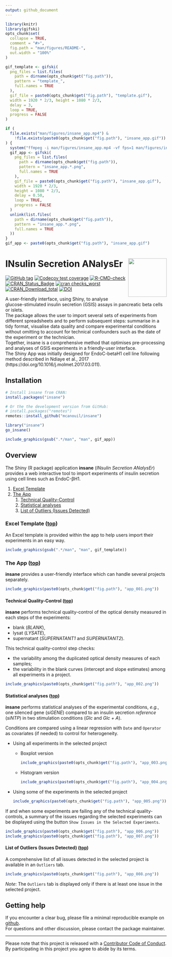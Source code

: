 ```yaml
---
output: github_document
---
```


<!-- README.md is generated from README.Rmd. Please edit that file -->

```r
library(knitr)
library(gifski)
opts_chunk$set(
  collapse = TRUE,
  comment = "#>",
  fig.path = "man/figures/README-",
  out.width = "100%"
)

gif_template <- gifski(
  png_files = list.files(
    path = dirname(opts_chunk$get("fig.path")), 
    pattern = "template_", 
    full.names = TRUE
  ), 
  gif_file = paste0(opts_chunk$get("fig.path"), "template.gif"), 
  width = 1920 * 2/3, height = 1080 * 2/3,
  delay = 3, 
  loop = TRUE, 
  progress = FALSE
)

if (
  file.exists("man/figures/insane_app.mp4") & 
    !file.exists(paste0(opts_chunk$get("fig.path"), "insane_app.gif"))
) {
  system("ffmpeg -i man/figures/insane_app.mp4 -vf fps=1 man/figures/insane_app%04d.png")
  gif_app <- gifski(
    png_files = list.files(
      path = dirname(opts_chunk$get("fig.path")), 
      pattern = "insane_app.*.png", 
      full.names = TRUE
    ), 
    gif_file = paste0(opts_chunk$get("fig.path"), "insane_app.gif"),
    width = 1920 * 2/3,
    height = 1080 * 2/3,
    delay = 0.50,
    loop = TRUE,
    progress = FALSE
  )
  unlink(list.files(
    path = dirname(opts_chunk$get("fig.path")), 
    pattern = "insane_app.*.png", 
    full.names = TRUE
  ))
}
gif_app <- paste0(opts_chunk$get("fig.path"), "insane_app.gif")
```

# INsulin Secretion ANalysEr <img src="man/figures/insane.png" align="right" width="120" />

<!-- badges: start -->
[![GitHub
tag](https://img.shields.io/github/tag/mcanouil/insane.svg?label=latest%20tag&include_prereleases)](https://github.com/mcanouil/insane)
[![Codecov test
coverage](https://codecov.io/gh/mcanouil/insane/branch/main/graph/badge.svg)](https://app.codecov.io/gh/mcanouil/insane/tree/main/)
[![R-CMD-check](https://github.com/mcanouil/insane/workflows/R-CMD-check/badge.svg)](https://github.com/mcanouil/insane/actions)
[![CRAN\_Status\_Badge](https://www.r-pkg.org/badges/version-ago/insane)](https://cran.r-project.org/package=insane)
[![cran
checks\_worst](https://badges.cranchecks.info/worst/insane.svg)](https://cran.r-project.org/web/checks/check_results_insane.html)
[![CRAN\_Download\_total](https://cranlogs.r-pkg.org/badges/insane)](https://cran.r-project.org/package=insane)
[![DOI](https://zenodo.org/badge/170500704.svg)](https://zenodo.org/badge/latestdoi/170500704)
<!-- badges: end -->

A user-friendly interface, using Shiny, to analyse glucose-stimulated insulin secretion (GSIS) assays in pancreatic beta cells or islets.  
The package allows the user to import several sets of experiments from different spreadsheets and to perform subsequent steps: summarise in a tidy format, visualise data quality and compare experimental conditions without omitting to account for technical confounders such as the date of the experiment or the technician.  
Together, insane is a comprehensive method that optimises pre-processing and analyses of GSIS experiments in a friendly-user interface.  
The Shiny App was initially designed for EndoC-betaH1 cell line following method described in Ndiaye et al., 2017 (https://doi.org/10.1016/j.molmet.2017.03.011).

## Installation

```r
# Install insane from CRAN:
install.packages("insane")

# Or the the development version from GitHub:
# install.packages("remotes")
remotes::install_github("mcanouil/insane")
```

```r
library("insane")
go_insane()
```
```r
include_graphics(gsub(".*/man", "man", gif_app))
```


## Overview

The Shiny (R package) application __insane__ (*INsulin Secretion ANalysEr*) provides a web interactive tool to import experiments of insulin secretion using cell lines such as EndoC-βH1.

1. [Excel Template](#excel-template-top)  
2. [The App](#the-app-top)  
    1. [Technical Quality-Control](#technical-quality-control-top)  
    2. [Statistical analyses](#statistical-analyses-top)  
    3. [List of Outliers (Issues Detected)](#list-of-outliers-issues-detected-top)

### Excel Template ([top](#overview))

An Excel template is provided within the app to help users import their experiments in an easy way.

```r
include_graphics(gsub(".*/man", "man", gif_template))
```

### The App ([top](#overview))

__insane__ provides a user-friendly interface which can handle several projects separately.

```r
include_graphics(paste0(opts_chunk$get("fig.path"), "app_001.png"))
```

#### Technical Quality-Control ([top](#overview))

__insane__ performs technical quality-control of the optical density measured in each steps of the experiments:

* blank (*BLANK*), 
* lysat (*LYSATE*), 
* supernatant (*SUPERNATANT1* and *SUPERNATANT2*).  

This technical quality-control step checks:

* the variability among the duplicated optical density measures of each samples;
* the variability in the blank curves (intercept and slope estimates) among all experiments in a project.

```r
include_graphics(paste0(opts_chunk$get("fig.path"), "app_002.png"))
```

#### Statistical analyses ([top](#overview))

__insane__ performs statistical analyses of the experimental conditions, *e.g.*, one silenced gene (*siGENE*) compared to an insulin secretion *reference* (*siNTP*) in two stimulation conditions (*Glc* and *Glc + A*).

Conditions are compared using a linear regression with `Date` and `Operator` as covariates (if needed) to control for heterogeneity.

* Using all experiments in the selected project

    * Boxplot version
    
        ```r
        include_graphics(paste0(opts_chunk$get("fig.path"), "app_003.png"))
        ```

    * Histogram version
    
        ```r
        include_graphics(paste0(opts_chunk$get("fig.path"), "app_004.png"))
        ```

* Using some of the experiments in the selected project

    ```r
    include_graphics(paste0(opts_chunk$get("fig.path"), "app_005.png"))
    ```

If and when some experiments are failing any of the technical quality-controls, a summary of the issues regarding the selected experiments can be displayed using the button `Show Issues in the Selected Experiments`.

```r
include_graphics(paste0(opts_chunk$get("fig.path"), "app_006.png"))
include_graphics(paste0(opts_chunk$get("fig.path"), "app_007.png"))
```


#### List of Outliers (Issues Detected) ([top](#overview))

A comprehensive list of all issues detected in the selected project is available in an `Outliers` tab.

```r
include_graphics(paste0(opts_chunk$get("fig.path"), "app_008.png"))
```

*Note*: The `Outliers` tab is displayed only if there is at least one issue in the selected project.


## Getting help

If you encounter a clear bug, please file a minimal reproducible example on [github](https://github.com/mcanouil/insane/issues).  
For questions and other discussion, please contact the package maintainer.

---

Please note that this project is released with a [Contributor Code of Conduct](https://github.com/mcanouil/insane/blob/main/.github/CODE_OF_CONDUCT.md).  
By participating in this project you agree to abide by its terms.
